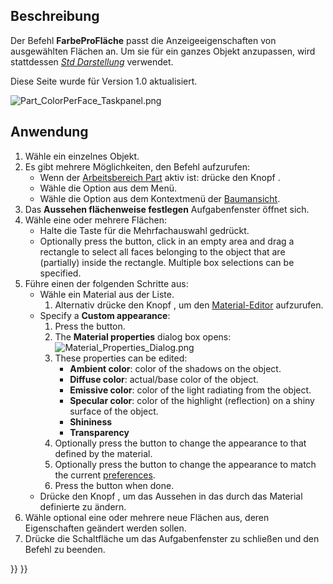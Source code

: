 <languages/>

{{Docnav/de
|[[Std_RandomColor/de|ZufälligeFarbe]]
|[[Std_ToggleTransparency/de|TransparenzmodusUmschalten]]
|[[Std_View_Menu/de|Std Menü Ansicht]]
|IconL=Std_RandomColor.svg
|IconR=Std_ToggleTransparency.svg
|IconC=Freecad.svg
}}

{{GuiCommand/de
|Name=Part ColorPerFace
|Name/de=Part FarbeProFläche
|MenuLocation=Ansicht → Farbe pro Fläche
|Workbenches=[[Part_Workbench/de|Part]], [[PartDesign_Workbench/de|PartDesign]]
|SeeAlso=[[Std_SetAppearance/de|Std Darstellung]]
}}

<span id="Description"></span>
==Beschreibung==

Der Befehl '''FarbeProFläche''' passt die Anzeigeeigenschaften von ausgewählten Flächen an. Um sie für ein ganzes Objekt anzupassen, wird stattdessen ''[[Std_SetAppearance/de|Std Darstellung]]'' verwendet.

Diese Seite wurde für Version 1.0 aktualisiert.

[[Image:Part_ColorPerFace_Taskpanel.png]]
{{Caption|Das Aufgabenfeld Erscheinungsbild pro Fläche festlegen}}

<span id="Usage"></span>
==Anwendung==

# Wähle ein einzelnes Objekt.
# Es gibt mehrere Möglichkeiten, den Befehl aufzurufen:
#* Wenn der [[Part_Workbench/de|Arbeitsbereich Part]] aktiv ist: drücke den Knopf {{Button|[[Image:Part_ColorPerFace.svg|16px]] [[Part_ColorPerFace/de|Farbe pro Fläche]]}}.
#* Wähle die Option {{MenuCommand|Ansicht → [[Image:Part_ColorPerFace.svg|16px]] Farbe pro Fläche}} aus dem Menü.
#* Wähle die Option {{MenuCommand|[[Image:Part_ColorPerFace.svg|16px]] Aussehen flächenweise festlegen...}} aus dem Kontextmenü der [[Tree_view/de|Baumansicht]].
# Das '''Aussehen flächenweise festlegen''' Aufgabenfenster öffnet sich.
# Wähle eine oder mehrere Flächen:
#* Halte die Taste {{KEY|Ctrl}} für die Mehrfachauswahl gedrückt.
#* Optionally press the {{Button|Box selection}} button, click in an empty area and drag a rectangle to select all faces belonging to the object that are (partially) inside the rectangle. Multiple box selections can be specified.
# Führe einen der folgenden Schritte aus:
#* Wähle ein Material aus der Liste.
#*# Alternativ drücke den Knopf {{Button|Editor aufrufen}}, um den [[Material_Edit/de|Material-Editor]] aufzurufen.
#* Specify a '''Custom appearance''':
#*# Press the {{Button|...}} button.
#*# The '''Material properties''' dialog box opens:<br>[[Image:Material_Properties_Dialog.png]]
#*# These properties can be edited:
#*#* '''Ambient color''': color of the shadows on the object.
#*#* '''Diffuse color''': actual/base color of the object.
#*#* '''Emissive color''': color of the light radiating from the object.
#*#* '''Specular color''': color of the highlight (reflection) on a shiny surface of the object.
#*#* '''Shininess'''
#*#* '''Transparency'''
#*# Optionally press the {{Button|Reset}} button to change the appearance to that defined by the material.
#*# Optionally press the {{Button|Default}} button to change the appearance to match the current [[PartDesign_Preferences#Shape_appearance|preferences]].
#*# Press the {{Button|Close}} button when done.
#* Drücke den Knopf {{Button|Standardeinstellung setzen}}, um das Aussehen in das durch das Material definierte zu ändern.
# Wähle optional eine oder mehrere neue Flächen aus, deren Eigenschaften geändert werden sollen.
# Drücke die Schaltfläche {{Button|OK}} um das Aufgabenfenster zu schließen und den Befehl zu beenden.


{{Docnav/de
|[[Std_RandomColor/de|ZufälligeFarbe]]
|[[Std_ToggleTransparency/de|TransparenzmodusUmschalten]]
|[[Std_View_Menu/de|Std Menü Ansicht]]
|IconL=Std_RandomColor.svg
|IconR=Std_ToggleTransparency.svg
|IconC=Freecad.svg
}}

{{Std_Base_navi{{#translation:}}}}
{{Userdocnavi{{#translation:}}}}
